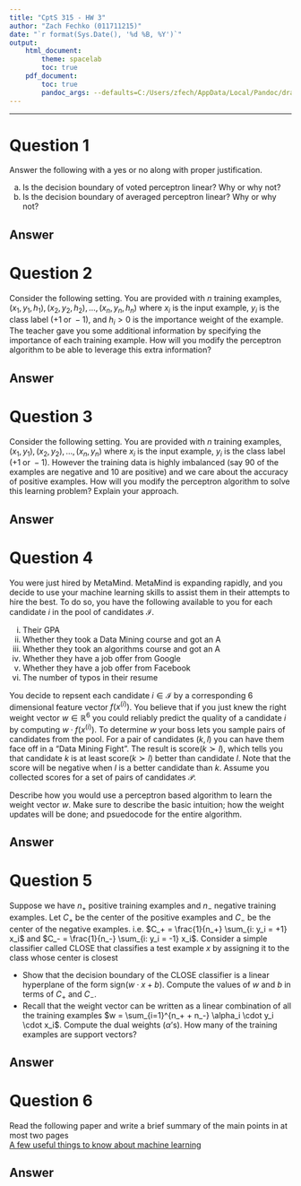 ```yaml
---
title: "CptS 315 - HW 3"
author: "Zach Fechko (011711215)"
date: "`r format(Sys.Date(), '%d %B, %Y')`"
output: 
    html_document:
        theme: spacelab
        toc: true
    pdf_document:
        toc: true
        pandoc_args: --defaults=C:/Users/zfech/AppData/Local/Pandoc/dracula.yaml
---
```

***

# Question 1
Answer the following with a yes or no along with proper justification.  
<ol style="list-style-type: lower-alpha;">
<li>Is the decision boundary of voted perceptron linear? Why or why not?</li>
<li>Is the decision boundary of averaged perceptron linear? Why or why not?</li>
</ol>

## Answer

# Question 2
Consider the following setting. You are provided with $n$ training examples, $(x_1, y_1, h_1), (x_2, y_2, h_2), \dots, (x_n, y_n, h_n)$
where $x_i$ is the input example, $y_i$ is the class label $(+1 \; \text{or} \; -1)$, and $h_i > 0$ is the importance weight of the example.
The teacher gave you some additional information by specifying the importance of each training example.
How will you modify the perceptron algorithm to be able to leverage this extra information?

## Answer

# Question 3
Consider the following setting. You are provided with $n$ training examples, $(x_1, y_1), (x_2, y_2), \dots, (x_n, y_n)$
where $x_i$ is the input example, $y_i$ is the class label $(+1 \; \text{or} \; -1)$.
However the training data is highly imbalanced (say $90%$ of the examples are negative and $10%$ are positive) and we care about the accuracy of positive examples.
How will you modify the perceptron algorithm to solve this learning problem? Explain your approach.

## Answer

# Question 4
You were just hired by MetaMind. MetaMind is expanding rapidly, and you decide to use your machine learning skills to assist them in their attempts to hire the best.
To do so, you have the following available to you for each candidate $i$ in the pool of candidates $\mathcal{I}$.
<ol style="list-style-type: lower-roman">
    <li> Their GPA</li>
    <li> Whether they took a Data Mining course and got an A</li>
    <li> Whether they took an algorithms course and got an A</li>
    <li> Whether they have a job offer from Google</li>
    <li> Whether they have a job offer from Facebook</li>
    <li> The number of typos in their resume</li>
</ol>
You decide to repsent each candidate $i \in \mathcal{I}$ by a corresponding 6 dimensional feature vector $f(x^{(i)})$. 
You believe that if you just knew the right weight vector $w \in \mathbb{R}^6$ you could reliably predict the quality of a candidate $i$ by computing $w \cdot f(x^{(i)})$. 
To determine $w$ your boss lets you sample pairs of candidates from the pool. 
For a pair of candidates $(k, l)$ you can have them face off in a "Data Mining Fight".
The result is $\text{score}(k \succ l)$, which tells you that candidate $k$ is at least $\text{score}(k \succ l)$ better than candidate $l$.
Note that the score will be negative when $l$ is a better candidate than $k$. Assume you collected scores for a set of pairs of candidates $\mathcal{P}$.  

Describe how you would use a perceptron based algorithm to learn the weight vector $w$. Make sure to describe the basic intuition;
how the weight updates will be done; and psuedocode for the entire algorithm.

## Answer

# Question 5
Suppose we have $n_+$ positive training examples and $n_-$ negative training examples. 
Let $C_+$ be the center of the positive examples and $C_-$ be the center of the negative examples.
i.e. $C_+ = \frac{1}{n_+} \sum_{i: y_i = +1} x_i$ and $C_- = \frac{1}{n_-} \sum_{i: y_i = -1} x_i$.
Consider a simple classifier called CLOSE that classifies a test example $x$ by assigning it to the class whose center is closest
<ul>
    <li> Show that the decision boundary of the CLOSE classifier is a linear hyperplane of the form $\text{sign}(w \cdot x + b)$. Compute the values of $w$ and $b$ in terms of $C_+$ and $C_-$.</li>
    <li> Recall that the weight vector can be written as a linear combination of all the training examples $w = \sum_{i=1}^{n_+ + n_-} \alpha_i \cdot y_i \cdot x_i$. Compute the dual weights ($\alpha$'s). How many of the training examples are support vectors?</li>
</ul>

## Answer

# Question 6
Read the following paper and write a brief summary of the main points in at most two pages  
[A few useful things to know about machine learning](https://homes.cs.washington.edu/~pedrod/papers/cacm12.pdf)

\newpage

## Answer